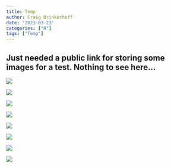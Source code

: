 ```yaml
---
title: Temp
author: Craig Brinkerhoff
date: '2023-03-23'
categories: ["R"]
tags: ["Temp"]
---
```

## Just needed a public link for storing some images for a test. Nothing to see here...

![](201112_222659_37_241c_3B_AnalyticMS_SR_clip_88.jpg)

![](201210_221326_40_227a_3B_AnalyticMS_SR_clip_37.jpg)

![](201127_222254_17_2402_3B_AnalyticMS_SR_clip_83.jpg)

![](201214_222140_62_2254_3B_AnalyticMS_SR_clip_83.jpg)

![](190818_001647_14_1067_3B_AnalyticMS_SR_clip_88.jpg)

![](200403_221306_10_105c_3B_AnalyticMS_SR_clip_8.jpg)

![](190818_001647_14_1067_3B_AnalyticMS_SR_clip_88_annotated.png)

![](201112_222659_37_241c_3B_AnalyticMS_SR_clip_88_annotated.png)
